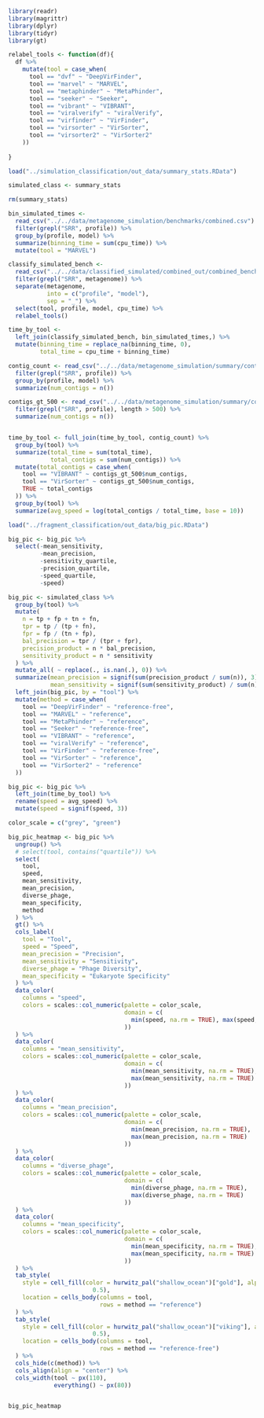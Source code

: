 
```r
library(readr)
library(magrittr)
library(dplyr)
library(tidyr)
library(gt)

relabel_tools <- function(df){
  df %>% 
    mutate(tool = case_when(
      tool == "dvf" ~ "DeepVirFinder",
      tool == "marvel" ~ "MARVEL",
      tool == "metaphinder" ~ "MetaPhinder",
      tool == "seeker" ~ "Seeker",
      tool == "vibrant" ~ "VIBRANT",
      tool == "viralverify" ~ "viralVerify",
      tool == "virfinder" ~ "VirFinder",
      tool == "virsorter" ~ "VirSorter",
      tool == "virsorter2" ~ "VirSorter2"
    ))
  
}
```


```r
load("../simulation_classification/out_data/summary_stats.RData")

simulated_class <- summary_stats

rm(summary_stats)
```

```r
bin_simulated_times <-
  read_csv("../../data/metagenome_simulation/benchmarks/combined.csv") %>%
  filter(grepl("SRR", profile)) %>%
  group_by(profile, model) %>%
  summarize(binning_time = sum(cpu_time)) %>%
  mutate(tool = "MARVEL")

classify_simulated_bench <-
  read_csv("../../data/classified_simulated/combined_out/combined_benchmarks.csv") %>%
  filter(grepl("SRR", metagenome)) %>%
  separate(metagenome,
           into = c("profile", "model"),
           sep = "_") %>%
  select(tool, profile, model, cpu_time) %>%
  relabel_tools()

time_by_tool <-
  left_join(classify_simulated_bench, bin_simulated_times,) %>%
  mutate(binning_time = replace_na(binning_time, 0),
         total_time = cpu_time + binning_time)
```

```r
contig_count <- read_csv("../../data/metagenome_simulation/summary/contigs/combined_contig_summary.csv") %>% 
  filter(grepl("SRR", profile)) %>% 
  group_by(profile, model) %>% 
  summarize(num_contigs = n())

contigs_gt_500 <- read_csv("../../data/metagenome_simulation/summary/contigs/combined_contig_summary.csv") %>% 
  filter(grepl("SRR", profile), length > 500) %>% 
  summarize(num_contigs = n())


time_by_tool <- full_join(time_by_tool, contig_count) %>% 
  group_by(tool) %>% 
  summarize(total_time = sum(total_time),
            total_contigs = sum(num_contigs)) %>% 
  mutate(total_contigs = case_when(
    tool == "VIBRANT" ~ contigs_gt_500$num_contigs,
    tool == "VirSorter" ~ contigs_gt_500$num_contigs,
    TRUE ~ total_contigs
  )) %>% 
  group_by(tool) %>% 
  summarize(avg_speed = log(total_contigs / total_time, base = 10))
```


```r
load("../fragment_classification/out_data/big_pic.RData")

big_pic <- big_pic %>%
  select(-mean_sensitivity,
         -mean_precision,
         -sensitivity_quartile,
         -precision_quartile,
         -speed_quartile,
         -speed) 

big_pic <- simulated_class %>%
  group_by(tool) %>%
  mutate(
    n = tp + fp + tn + fn,
    tpr = tp / (tp + fn),
    fpr = fp / (tn + fp),
    bal_precision = tpr / (tpr + fpr),
    precision_product = n * bal_precision,
    sensitivity_product = n * sensitivity
  ) %>%
  mutate_all( ~ replace(., is.nan(.), 0)) %>%
  summarize(mean_precision = signif(sum(precision_product / sum(n)), 3),
            mean_sensitivity = signif(sum(sensitivity_product) / sum(n), 3)) %>%
  left_join(big_pic, by = "tool") %>% 
  mutate(method = case_when(
    tool == "DeepVirFinder" ~ "reference-free",
    tool == "MARVEL" ~ "reference",
    tool == "MetaPhinder" ~ "reference",
    tool == "Seeker" ~ "reference-free",
    tool == "VIBRANT" ~ "reference",
    tool == "viralVerify" ~ "reference",
    tool == "VirFinder" ~ "reference-free",
    tool == "VirSorter" ~ "reference",
    tool == "VirSorter2" ~ "reference"
  ))

big_pic <- big_pic %>% 
  left_join(time_by_tool) %>%
  rename(speed = avg_speed) %>% 
  mutate(speed = signif(speed, 3))

```

```r
color_scale = c("grey", "green")

big_pic_heatmap <- big_pic %>%
  ungroup() %>%
  # select(tool, contains("quartile")) %>%
  select(
    tool,
    speed,
    mean_sensitivity,
    mean_precision,
    diverse_phage,
    mean_specificity,
    method
  ) %>%
  gt() %>%
  cols_label(
    tool = "Tool",
    speed = "Speed",
    mean_precision = "Precision",
    mean_sensitivity = "Sensitivity",
    diverse_phage = "Phage Diversity",
    mean_specificity = "Eukaryote Specificity"
  ) %>%
  data_color(
    columns = "speed",
    colors = scales::col_numeric(palette = color_scale,
                                 domain = c(
                                   min(speed, na.rm = TRUE), max(speed, na.rm = TRUE)
                                 ))
  ) %>%
  data_color(
    columns = "mean_sensitivity",
    colors = scales::col_numeric(palette = color_scale,
                                 domain = c(
                                   min(mean_sensitivity, na.rm = TRUE),
                                   max(mean_sensitivity, na.rm = TRUE)
                                 ))
  ) %>%
  data_color(
    columns = "mean_precision",
    colors = scales::col_numeric(palette = color_scale,
                                 domain = c(
                                   min(mean_precision, na.rm = TRUE),
                                   max(mean_precision, na.rm = TRUE)
                                 ))
  ) %>%
  data_color(
    columns = "diverse_phage",
    colors = scales::col_numeric(palette = color_scale,
                                 domain = c(
                                   min(diverse_phage, na.rm = TRUE),
                                   max(diverse_phage, na.rm = TRUE)
                                 ))
  ) %>%
  data_color(
    columns = "mean_specificity",
    colors = scales::col_numeric(palette = color_scale,
                                 domain = c(
                                   min(mean_specificity, na.rm = TRUE),
                                   max(mean_specificity, na.rm = TRUE)
                                 ))
  ) %>%
  tab_style(
    style = cell_fill(color = hurwitz_pal("shallow_ocean")["gold"], alpha =
                        0.5),
    location = cells_body(columns = tool,
                          rows = method == "reference")
  ) %>%
  tab_style(
    style = cell_fill(color = hurwitz_pal("shallow_ocean")["viking"], alpha =
                        0.5),
    location = cells_body(columns = tool,
                          rows = method == "reference-free")
  ) %>%
  cols_hide(c(method)) %>%
  cols_align(align = "center") %>%
  cols_width(tool ~ px(110),
             everything() ~ px(80))


big_pic_heatmap
```

